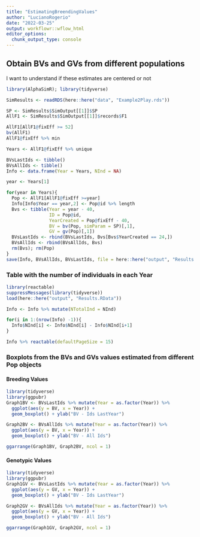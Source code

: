 ```yaml
---
title: "EstimatingBreendingValues"
author: "LucianoRogerio"
date: "2022-03-25"
output: workflowr::wflow_html
editor_options:
  chunk_output_type: console
---
```


## Obtain BVs and GVs from different populations

I want to understand if these estimates are centered or not

```r
library(AlphaSimR); library(tidyverse)

SimResults <- readRDS(here::here("data", "Example2Play.rds"))

SP <- SimResults$SimOutput[[1]]$SP
AllF1 <- SimResults$SimOutput[[1]]$records$F1

AllF1[AllF1@fixEff >= 52]
bv(AllF1)
AllF1@fixEff %>% min

Years <- AllF1@fixEff %>% unique

BVsLastIds <- tibble()
BVsAllIds <- tibble()
Info <- data.frame(Year = Years, NInd = NA)

year <- Years[1]

for(year in Years){
  Pop <- AllF1[AllF1@fixEff >=year]
  Info[Info$Year == year,2] <- Pop@id %>% length
  Bvs <- tibble(Year = year - 40,
                ID = Pop@id,
                YearCreated = Pop@fixEff - 40,
                BV = bv(Pop, simParam = SP)[,1],
                GV = gv(Pop)[,1])
  BVsLastIds <- rbind(BVsLastIds, Bvs[Bvs$YearCreated == 24,])
  BVsAllIds <- rbind(BVsAllIds, Bvs)
  rm(Bvs); rm(Pop)
}
save(Info, BVsAllIds, BVsLastIds, file = here::here("output", "Results.RData"))
```

### Table with the number of individuals in each Year

```r
library(reactable)
suppressMessages(library(tidyverse))
load(here::here("output", "Results.RData"))

Info <- Info %>% mutate(NTotalInd = NInd)

for(i in 1:(nrow(Info) -1)){
  Info$NInd[i] <- Info$NInd[i] - Info$NInd[i+1]
}

Info %>% reactable(defaultPageSize = 15)
```

### Boxplots from the BVs and GVs values estimated from different Pop objects

#### Breeding Values

```r
library(tidyverse)
library(ggpubr)
Graph1BV <- BVsLastIds %>% mutate(Year = as.factor(Year)) %>%
  ggplot(aes(y = BV, x = Year)) + 
  geom_boxplot() + ylab("BV - Ids LastYear")

Graph2BV <- BVsAllIds %>% mutate(Year = as.factor(Year)) %>%
  ggplot(aes(y = BV, x = Year)) + 
  geom_boxplot() + ylab("BV - All Ids")

ggarrange(Graph1BV, Graph2BV, ncol = 1)
```


#### Genotypic Values

```r
library(tidyverse)
library(ggpubr)
Graph1GV <- BVsLastIds %>% mutate(Year = as.factor(Year)) %>%
  ggplot(aes(y = GV, x = Year)) + 
  geom_boxplot() + ylab("BV - Ids LastYear")

Graph2GV <- BVsAllIds %>% mutate(Year = as.factor(Year)) %>%
  ggplot(aes(y = GV, x = Year)) + 
  geom_boxplot() + ylab("BV - All Ids")

ggarrange(Graph1GV, Graph2GV, ncol = 1)
```
